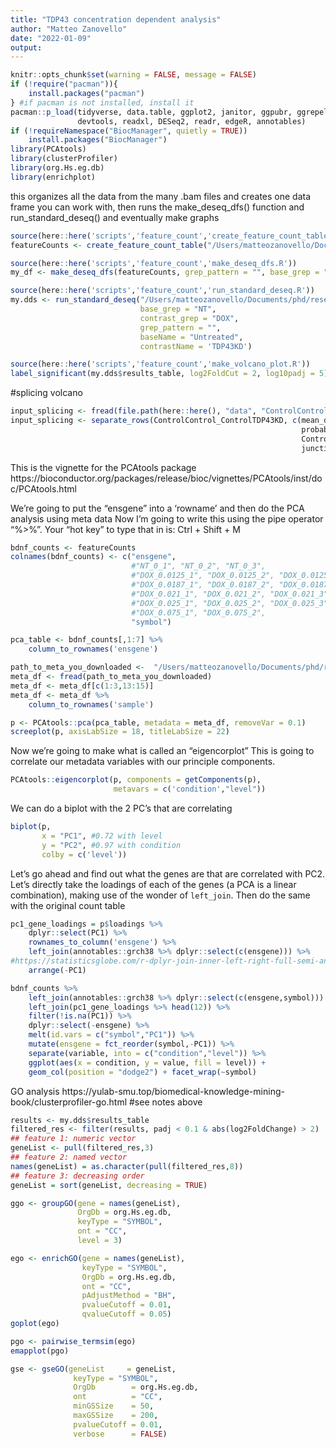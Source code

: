 ```yaml
---
title: "TDP43 concentration dependent analysis"
author: "Matteo Zanovello"
date: "2022-01-09"
output:
---
```


```r
knitr::opts_chunk$set(warning = FALSE, message = FALSE)
if (!require("pacman")){
    install.packages("pacman")
} #if pacman is not installed, install it
pacman::p_load(tidyverse, data.table, ggplot2, janitor, ggpubr, ggrepel,
               devtools, readxl, DESeq2, readr, edgeR, annotables)
if (!requireNamespace("BiocManager", quietly = TRUE))
    install.packages("BiocManager")
library(PCAtools)
library(clusterProfiler)
library(org.Hs.eg.db)
library(enrichplot)
```

this organizes all the data from the many .bam files and creates one data frame you can work with,
then runs the make_deseq_dfs() function and run_standard_deseq() and eventually make graphs
```r
source(here::here('scripts','feature_count','create_feature_count_table.R'))
featureCounts <- create_feature_count_table("/Users/matteozanovello/Documents/phd/research_lines/tdp43_concentration/data/feature_counts") #change here!!

source(here::here('scripts','feature_count','make_deseq_dfs.R'))
my_df <- make_deseq_dfs(featureCounts, grep_pattern = "", base_grep = "NT", contrast_grep = "DOX")

source(here::here('scripts','feature_count','run_standard_deseq.R'))
my.dds <- run_standard_deseq("/Users/matteozanovello/Documents/phd/research_lines/tdp43_concentration/data/feature_counts", 
                             base_grep = "NT",
                             contrast_grep = "DOX",  
                             grep_pattern = "",
                             baseName = "Untreated",
                             contrastName = 'TDP43KD')

source(here::here('scripts','feature_count','make_volcano_plot.R'))
label_significant(my.dds$results_table, log2FoldCut = 2, log10padj = 5)
```

#splicing volcano
```r
input_splicing <- fread(file.path(here::here(), "data", "ControlControl-ControlTDP43KD.csv"))
input_splicing <- separate_rows(ControlControl_ControlTDP43KD, c(mean_dpsi_per_lsv_junction, probability_changing, 
                                                                 probability_non_changing, ControlControl_mean_psi, 
                                                                 ControlTDP43KD_mean_psi, lsv_type, de_novo_junctions, 
                                                                 junctions_coords), sep = c(";"), convert = T)

```

This is the vignette for the PCAtools package
https://bioconductor.org/packages/release/bioc/vignettes/PCAtools/inst/doc/PCAtools.html

We're going to put the "ensgene" into a 'rowname' and then do the PCA analysis using meta data
Now I'm going to write this using the pipe operator "%>%". Your "hot key" to type that in is: Ctrl + Shift + M
```r
bdnf_counts <- featureCounts
colnames(bdnf_counts) <- c("ensgene", 
                           #"NT_0_1", "NT_0_2", "NT_0_3", 
                           #"DOX_0.0125_1", "DOX_0.0125_2", "DOX_0.0125_3",
                           #"DOX_0.0187_1", "DOX_0.0187_2", "DOX_0.0187_3",
                           #"DOX_0.021_1", "DOX_0.021_2", "DOX_0.021_3", 
                           #"DOX_0.025_1", "DOX_0.025_2", "DOX_0.025_3", 
                           #"DOX_0.075_1", "DOX_0.075_2", 
                           "symbol")

pca_table <- bdnf_counts[,1:7] %>% 
    column_to_rownames('ensgene')

path_to_meta_you_downloaded <-  "/Users/matteozanovello/Documents/phd/research_lines/tdp43_concentration/data/metadata.csv" #update this
meta_df <- fread(path_to_meta_you_downloaded)
meta_df <- meta_df[c(1:3,13:15)]
meta_df <- meta_df %>% 
    column_to_rownames('sample') 

p <- PCAtools::pca(pca_table, metadata = meta_df, removeVar = 0.1)
screeplot(p, axisLabSize = 18, titleLabSize = 22)
```

Now we're going to make what is called an "eigencorplot"
This is going to correlate our metadata variables with our principle components. 
```r
PCAtools::eigencorplot(p, components = getComponents(p),
                       metavars = c('condition',"level"))
```

We can do a biplot with the 2 PC's that are correlating
```r
biplot(p,
       x = "PC1", #0.72 with level
       y = "PC2", #0.97 with condition
       colby = c('level'))
```

Let's go ahead and find out what the genes are that are correlated with PC2.
Let's directly take the loadings of each of the genes (a PCA is a linear combination),
making use of the wonder of `left_join`. Then do the same with the original count table
```r
pc1_gene_loadings = p$loadings %>% 
    dplyr::select(PC1) %>% 
    rownames_to_column('ensgene') %>% 
    left_join(annotables::grch38 %>% dplyr::select(c(ensgene))) %>% 
#https://statisticsglobe.com/r-dplyr-join-inner-left-right-full-semi-anti
    arrange(-PC1)

bdnf_counts %>% 
    left_join(annotables::grch38 %>% dplyr::select(c(ensgene,symbol))) %>% 
    left_join(pc1_gene_loadings %>% head(12)) %>%
    filter(!is.na(PC1)) %>%
    dplyr::select(-ensgene) %>% 
    melt(id.vars = c("symbol","PC1")) %>%
    mutate(ensgene = fct_reorder(symbol,-PC1)) %>% 
    separate(variable, into = c("condition","level")) %>%
    ggplot(aes(x = condition, y = value, fill = level)) + 
    geom_col(position = "dodge2") + facet_wrap(~symbol)

```

GO analysis https://yulab-smu.top/biomedical-knowledge-mining-book/clusterprofiler-go.html
#see notes above
```r
results <- my.dds$results_table
filtered_res <- filter(results, padj < 0.1 & abs(log2FoldChange) > 2)
## feature 1: numeric vector
geneList <- pull(filtered_res,3)
## feature 2: named vector
names(geneList) = as.character(pull(filtered_res,8))
## feature 3: decreasing order
geneList = sort(geneList, decreasing = TRUE)

ggo <- groupGO(gene = names(geneList),
               OrgDb = org.Hs.eg.db,
               keyType = "SYMBOL",
               ont = "CC",
               level = 3)
```

```r
ego <- enrichGO(gene = names(geneList),
                keyType = "SYMBOL",
                OrgDb = org.Hs.eg.db,
                ont = "CC",
                pAdjustMethod = "BH",
                pvalueCutoff = 0.01,
                qvalueCutoff = 0.05)
goplot(ego)
```

```r
pgo <- pairwise_termsim(ego)
emapplot(pgo)
```

```r
gse <- gseGO(geneList     = geneList,
              keyType = "SYMBOL",
              OrgDb        = org.Hs.eg.db,
              ont          = "CC",
              minGSSize    = 50,
              maxGSSize    = 200,
              pvalueCutoff = 0.01,
              verbose      = FALSE)
```